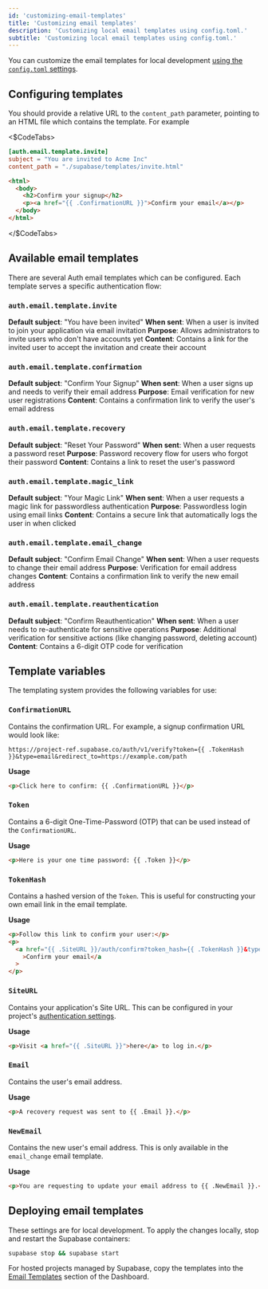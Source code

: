 ```yaml
---
id: 'customizing-email-templates'
title: 'Customizing email templates'
description: 'Customizing local email templates using config.toml.'
subtitle: 'Customizing local email templates using config.toml.'
---
```


You can customize the email templates for local development [using the `config.toml` settings](/docs/guides/cli/config#auth-config).

## Configuring templates

You should provide a relative URL to the `content_path` parameter, pointing to an HTML file which contains the template. For example

<$CodeTabs>

```toml name=supabase/config.toml
[auth.email.template.invite]
subject = "You are invited to Acme Inc"
content_path = "./supabase/templates/invite.html"
```

```html name=supabase/templates/invite.html
<html>
  <body>
    <h2>Confirm your signup</h2>
    <p><a href="{{ .ConfirmationURL }}">Confirm your email</a></p>
  </body>
</html>
```

</$CodeTabs>

## Available email templates

There are several Auth email templates which can be configured. Each template serves a specific authentication flow:

### `auth.email.template.invite`

**Default subject**: "You have been invited"
**When sent**: When a user is invited to join your application via email invitation
**Purpose**: Allows administrators to invite users who don't have accounts yet
**Content**: Contains a link for the invited user to accept the invitation and create their account

### `auth.email.template.confirmation`

**Default subject**: "Confirm Your Signup"
**When sent**: When a user signs up and needs to verify their email address
**Purpose**: Email verification for new user registrations
**Content**: Contains a confirmation link to verify the user's email address

### `auth.email.template.recovery`

**Default subject**: "Reset Your Password"
**When sent**: When a user requests a password reset
**Purpose**: Password recovery flow for users who forgot their password
**Content**: Contains a link to reset the user's password

### `auth.email.template.magic_link`

**Default subject**: "Your Magic Link"
**When sent**: When a user requests a magic link for passwordless authentication
**Purpose**: Passwordless login using email links
**Content**: Contains a secure link that automatically logs the user in when clicked

### `auth.email.template.email_change`

**Default subject**: "Confirm Email Change"
**When sent**: When a user requests to change their email address
**Purpose**: Verification for email address changes
**Content**: Contains a confirmation link to verify the new email address

### `auth.email.template.reauthentication`

**Default subject**: "Confirm Reauthentication"
**When sent**: When a user needs to re-authenticate for sensitive operations
**Purpose**: Additional verification for sensitive actions (like changing password, deleting account)
**Content**: Contains a 6-digit OTP code for verification

## Template variables

The templating system provides the following variables for use:

### `ConfirmationURL`

Contains the confirmation URL. For example, a signup confirmation URL would look like:

```
https://project-ref.supabase.co/auth/v1/verify?token={{ .TokenHash }}&type=email&redirect_to=https://example.com/path
```

**Usage**

```html
<p>Click here to confirm: {{ .ConfirmationURL }}</p>
```

### `Token`

Contains a 6-digit One-Time-Password (OTP) that can be used instead of the `ConfirmationURL`.

**Usage**

```html
<p>Here is your one time password: {{ .Token }}</p>
```

### `TokenHash`

Contains a hashed version of the `Token`. This is useful for constructing your own email link in the email template.

**Usage**

```html
<p>Follow this link to confirm your user:</p>
<p>
  <a href="{{ .SiteURL }}/auth/confirm?token_hash={{ .TokenHash }}&type=email"
    >Confirm your email</a
  >
</p>
```

### `SiteURL`

Contains your application's Site URL. This can be configured in your project's [authentication settings](/dashboard/project/_/auth/url-configuration).

**Usage**

```html
<p>Visit <a href="{{ .SiteURL }}">here</a> to log in.</p>
```

### `Email`

Contains the user's email address.

**Usage**

```html
<p>A recovery request was sent to {{ .Email }}.</p>
```

### `NewEmail`

Contains the new user's email address. This is only available in the `email_change` email template.

**Usage**

```html
<p>You are requesting to update your email address to {{ .NewEmail }}.</p>
```

## Deploying email templates

These settings are for local development. To apply the changes locally, stop and restart the Supabase containers:

```sh
supabase stop && supabase start
```

For hosted projects managed by Supabase, copy the templates into the [Email Templates](/dashboard/project/_/auth/templates) section of the Dashboard.

